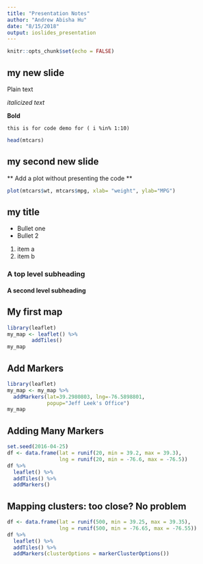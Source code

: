 ```yaml
---
title: "Presentation Notes"
author: "Andrew Abisha Hu"
date: "8/15/2018"
output: ioslides_presentation
---
```


```r
knitr::opts_chunk$set(echo = FALSE)
```

## my new slide

Plain text

*italicized text*

**Bold**

` this is for code demo for ( i %in% 1:10) `

```r
head(mtcars)
```

## my second new slide

** Add a plot without presenting the code **

```r
plot(mtcars$wt, mtcars$mpg, xlab= "weight", ylab="MPG")
```

## my title

- Bullet one
- Bullet 2

1. item a
2. item b

### A top level subheading

#### A second level subheading

## My first map

```r
library(leaflet)
my_map <- leaflet() %>% 
        addTiles()
my_map
```

## Add Markers

```r
library(leaflet)
my_map <- my_map %>%
  addMarkers(lat=39.2980803, lng=-76.5898801, 
             popup="Jeff Leek's Office")
my_map
```


## Adding Many Markers

```r
set.seed(2016-04-25)
df <- data.frame(lat = runif(20, min = 39.2, max = 39.3),
                 lng = runif(20, min = -76.6, max = -76.5))
df %>% 
  leaflet() %>%
  addTiles() %>%
  addMarkers()
```


## Mapping clusters: too close? No problem

```r
df <- data.frame(lat = runif(500, min = 39.25, max = 39.35),
                 lng = runif(500, min = -76.65, max = -76.55))
df %>% 
  leaflet() %>%
  addTiles() %>%
  addMarkers(clusterOptions = markerClusterOptions())
```
